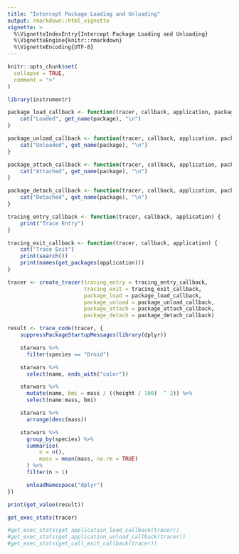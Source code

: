 ```yaml
---
title: "Intercept Package Loading and Unloading"
output: rmarkdown::html_vignette
vignette: >
  %\VignetteIndexEntry{Intercept Package Loading and Unloading}
  %\VignetteEngine{knitr::rmarkdown}
  %\VignetteEncoding{UTF-8}
---
```


```r
knitr::opts_chunk$set(
  collapse = TRUE,
  comment = ">"
)
```

```r
library(instrumentr)
```

```r

package_load_callback <- function(tracer, callback, application, package) {
    cat("Loaded", get_name(package), "\n")
}

package_unload_callback <- function(tracer, callback, application, package) {
    cat("Unloaded", get_name(package), "\n")
}

package_attach_callback <- function(tracer, callback, application, package) {
    cat("Attached", get_name(package), "\n")
}

package_detach_callback <- function(tracer, callback, application, package) {
    cat("Detached", get_name(package), "\n")
}

tracing_entry_callback <- function(tracer, callback, application) {
    print("Trace Entry")
}

tracing_exit_callback <- function(tracer, callback, application) {
    cat("Trace Exit")
    print(search())
    print(names(get_packages(application)))
}

tracer <- create_tracer(tracing_entry = tracing_entry_callback,
                        tracing_exit = tracing_exit_callback,
                        package_load = package_load_callback,
                        package_unload = package_unload_callback,
                        package_attach = package_attach_callback,
                        package_detach = package_detach_callback)
```

```r
result <- trace_code(tracer, {
    suppressPackageStartupMessages(library(dplyr))

    starwars %>%
      filter(species == "Droid")

    starwars %>%
      select(name, ends_with("color"))

    starwars %>%
      mutate(name, bmi = mass / ((height / 100)  ^ 2)) %>%
      select(name:mass, bmi)

    starwars %>%
      arrange(desc(mass))

    starwars %>%
      group_by(species) %>%
      summarise(
          n = n(),
          mass = mean(mass, na.rm = TRUE)
      ) %>%
      filter(n > 1)

      unloadNamespace("dplyr")
})

print(get_value(result))

get_exec_stats(tracer)

#get_exec_stats(get_application_load_callback(tracer))
#get_exec_stats(get_application_unload_callback(tracer))
#get_exec_stats(get_call_exit_callback(tracer))
```
